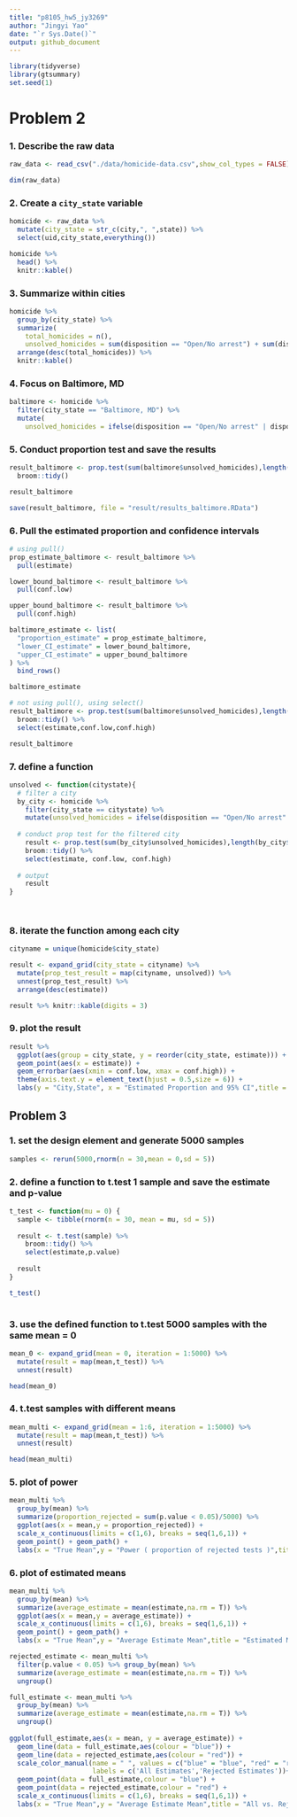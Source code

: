 ```yaml
---
title: "p8105_hw5_jy3269"
author: "Jingyi Yao"
date: "`r Sys.Date()`"
output: github_document
---
```


```r
library(tidyverse)
library(gtsummary)
set.seed(1)
```



# Problem 2

### 1. Describe the raw data
```r
raw_data <- read_csv("./data/homicide-data.csv",show_col_types = FALSE)

dim(raw_data)

```


### 2. Create a `city_state` variable
```r
homicide <- raw_data %>% 
  mutate(city_state = str_c(city,", ",state)) %>% 
  select(uid,city_state,everything()) 

homicide %>%
  head() %>% 
  knitr::kable()

```

### 3. Summarize within cities
```r
homicide %>% 
  group_by(city_state) %>% 
  summarize(
    total_homicides = n(),
    unsolved_homicides = sum(disposition == "Open/No arrest") + sum(disposition == "Closed without arrest")) %>% 
  arrange(desc(total_homicides)) %>% 
  knitr::kable()

```


### 4. Focus on Baltimore, MD
```r
baltimore <- homicide %>% 
  filter(city_state == "Baltimore, MD") %>% 
  mutate(
    unsolved_homicides = ifelse(disposition == "Open/No arrest" | disposition == "Closed without arrest", 1,0)) 

```


### 5. Conduct proportion test and save the results
```r
result_baltimore <- prop.test(sum(baltimore$unsolved_homicides),length(baltimore$unsolved_homicides)) %>% 
  broom::tidy()

result_baltimore

save(result_baltimore, file = "result/results_baltimore.RData")
```


### 6. Pull the estimated proportion and confidence intervals
```r
# using pull()
prop_estimate_baltimore <- result_baltimore %>% 
  pull(estimate)

lower_bound_baltimore <- result_baltimore %>% 
  pull(conf.low)

upper_bound_baltimore <- result_baltimore %>% 
  pull(conf.high)

baltimore_estimate <- list(
  "proportion_estimate" = prop_estimate_baltimore,
  "lower_CI_estimate" = lower_bound_baltimore,
  "upper_CI_estimate" = upper_bound_baltimore
) %>% 
  bind_rows()

baltimore_estimate

```


```r
# not using pull(), using select()
result_baltimore <- prop.test(sum(baltimore$unsolved_homicides),length(baltimore$unsolved_homicides)) %>% 
  broom::tidy() %>% 
  select(estimate,conf.low,conf.high)

result_baltimore

```


### 7. define a function
```r
unsolved <- function(citystate){
  # filter a city
  by_city <- homicide %>% 
    filter(city_state == citystate) %>% 
    mutate(unsolved_homicides = ifelse(disposition == "Open/No arrest" | disposition == "Closed without arrest", 1,0)) 
  
  # conduct prop test for the filtered city
    result <- prop.test(sum(by_city$unsolved_homicides),length(by_city$unsolved_homicides)) %>% 
    broom::tidy() %>% 
    select(estimate, conf.low, conf.high)
    
  # output
    result
}

  
```


### 8. iterate the function among each city
```r
cityname = unique(homicide$city_state) 

result <- expand_grid(city_state = cityname) %>% 
  mutate(prop_test_result = map(cityname, unsolved)) %>% 
  unnest(prop_test_result) %>% 
  arrange(desc(estimate))

result %>% knitr::kable(digits = 3)
```

### 9. plot the result
```r
result %>%
  ggplot(aes(group = city_state, y = reorder(city_state, estimate))) + 
  geom_point(aes(x = estimate)) +
  geom_errorbar(aes(xmin = conf.low, xmax = conf.high)) +
  theme(axis.text.y = element_text(hjust = 0.5,size = 6)) +
  labs(y = "City,State", x = "Estimated Proportion and 95% CI",title = "Unsolved Homicides")

```


## Problem 3

### 1. set the design element and generate 5000 samples 
```r
samples <- rerun(5000,rnorm(n = 30,mean = 0,sd = 5))

```

### 2. define a function to t.test 1 sample and save the estimate and p-value
```r
t_test <- function(mu = 0) {
  sample <- tibble(rnorm(n = 30, mean = mu, sd = 5))
  
  result <- t.test(sample) %>% 
    broom::tidy() %>% 
    select(estimate,p.value)
  
  result
}

t_test()
  
```

### 3. use the defined function to t.test 5000 samples with the same mean = 0
```r
mean_0 <- expand_grid(mean = 0, iteration = 1:5000) %>% 
  mutate(result = map(mean,t_test)) %>% 
  unnest(result)

head(mean_0)

```

### 4. t.test samples with different means
```r
mean_multi <- expand_grid(mean = 1:6, iteration = 1:5000) %>% 
  mutate(result = map(mean,t_test)) %>% 
  unnest(result)

head(mean_multi)

```

### 5. plot of power
```r
mean_multi %>%
  group_by(mean) %>% 
  summarize(proportion_rejected = sum(p.value < 0.05)/5000) %>% 
  ggplot(aes(x = mean,y = proportion_rejected)) +
  scale_x_continuous(limits = c(1,6), breaks = seq(1,6,1)) + 
  geom_point() + geom_path() +
  labs(x = "True Mean",y = "Power ( proportion of rejected tests )",title = "Power of t.test with different means")

```

### 6. plot of estimated means
```r
mean_multi %>%
  group_by(mean) %>% 
  summarize(average_estimate = mean(estimate,na.rm = T)) %>% 
  ggplot(aes(x = mean,y = average_estimate)) +
  scale_x_continuous(limits = c(1,6), breaks = seq(1,6,1)) + 
  geom_point() + geom_path() +
  labs(x = "True Mean",y = "Average Estimate Mean",title = "Estimated Means")

```


```r
rejected_estimate <- mean_multi %>% 
  filter(p.value < 0.05) %>% group_by(mean) %>% 
  summarize(average_estimate = mean(estimate,na.rm = T)) %>% 
  ungroup()

full_estimate <- mean_multi %>% 
  group_by(mean) %>% 
  summarize(average_estimate = mean(estimate,na.rm = T)) %>% 
  ungroup()
  
ggplot(full_estimate,aes(x = mean, y = average_estimate)) +
  geom_line(data = full_estimate,aes(colour = "blue")) +
  geom_line(data = rejected_estimate,aes(colour = "red")) +
  scale_color_manual(name = " ", values = c("blue" = "blue", "red" = "red"),
                     labels = c('All Estimates','Rejected Estimates'))+
  geom_point(data = full_estimate,colour = "blue") +
  geom_point(data = rejected_estimate,colour = "red") +
  scale_x_continuous(limits = c(1,6), breaks = seq(1,6,1)) +
  labs(x = "True Mean",y = "Average Estimate Mean",title = "All vs. Rejected Estimates")
  
  

```


```r


```


```r


```


```r


```


```r


```